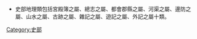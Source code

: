 {{Catnav|頁面分類|人文學科|文学|書籍|圖書資訊科學|分类方式|圖書分類法|四部分類法|史部|}}
{{Catnav|頁面分類|總類|書籍|圖書分類法|四部分類法|史部}}

*史部地理類包括宮殿簿之屬、總志之屬、都會郡縣之屬、河渠之屬、邊防之屬、山水之屬、古跡之屬、雜記之屬、遊記之屬、外記之屬十類。

[[Category:史部|Category:史部]]